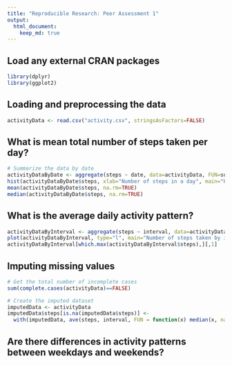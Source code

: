 ```yaml
---
title: "Reproducible Research: Peer Assessment 1"
output: 
  html_document:
    keep_md: true
---
```


## Load any external CRAN packages
``` r
library(dplyr)
library(ggplot2)
```

## Loading and preprocessing the data
``` r
activityData <- read.csv("activity.csv", stringsAsFactors=FALSE)
```


## What is mean total number of steps taken per day?
``` r
# Summarize the data by date
activityDataByDate <- aggregate(steps ~ date, data=activityData, FUN=sum)
hist(activityDataByDate$steps, xlab="Number of steps in a day", main="Histogram of steps")
mean(activityDataByDate$steps, na.rm=TRUE)
median(activityDataByDate$steps, na.rm=TRUE)
```


## What is the average daily activity pattern?

``` r
activityDataByInterval <- aggregate(steps ~ interval, data=activityData, FUN=sum)
plot(activityDataByInterval, type="l", main="Number of steps taken by interval of the day", xlab="Interval", ylab="Steps")
activityDataByInterval[which.max(activityDataByInterval$steps),][,1]
```

## Imputing missing values

``` r
# Get the total number of incomplete cases
sum(complete.cases(activityData)==FALSE)

# Create the imputed dataset
imputedData <- activityData
imputedData$steps[is.na(imputedData$steps)] <- 
  with(imputedData, ave(steps, interval, FUN = function(x) median(x, na.rm=TRUE)))[is.na(imputedData$steps)]

```


## Are there differences in activity patterns between weekdays and weekends?
